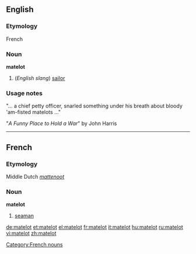 ==English==

===Etymology===
French

===Noun===
'''matelot'''

# {{rfv-sense}} (''English slang'') [[sailor]]

===Usage notes===
"... a chief petty officer, snarled something under his breath about bloody 'am-fisted matelots ..."

"''A Funny Place to Hold a War''" by John Harris

----

==French==

===Etymology===
Middle Dutch ''[[mattenoot]]''

===Noun===
'''matelot''' {{m}}

# [[seaman]]

[[Category:French nouns]]

[[de:matelot]]
[[et:matelot]]
[[el:matelot]]
[[fr:matelot]]
[[it:matelot]]
[[hu:matelot]]
[[ru:matelot]]
[[vi:matelot]]
[[zh:matelot]]
